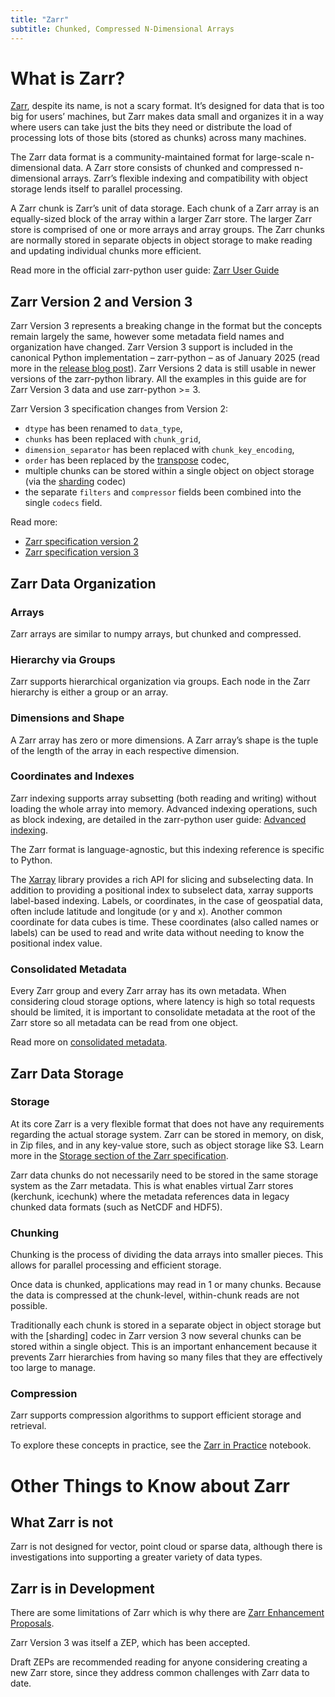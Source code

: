 ```yaml
---
title: "Zarr"
subtitle: Chunked, Compressed N-Dimensional Arrays
---
```


# What is Zarr?

[Zarr](https://zarr.dev/), despite its name, is not a scary format. It's designed for data that is too big for users' machines, but Zarr makes data small and organizes it in a way where users can take just the bits they need or distribute the load of processing lots of those bits (stored as chunks) across many machines.

The Zarr data format is a community-maintained format for large-scale n-dimensional data. A Zarr store consists of chunked and compressed n-dimensional arrays. Zarr's flexible indexing and compatibility with object storage lends itself to parallel processing.

A Zarr chunk is Zarr's unit of data storage. Each chunk of a Zarr array is an equally-sized block of the array within a larger Zarr store. The larger Zarr store is comprised of one or more arrays and array groups. The Zarr chunks are normally stored in separate objects in object storage to make reading and updating individual chunks more efficient.

Read more in the official zarr-python user guide: [Zarr User Guide](https://zarr.readthedocs.io/en/stable/user-guide/)

## Zarr Version 2 and Version 3

::: {.callout-important}
Zarr Version 3 represents a breaking change in the format but the concepts remain largely the same, however some metadata field names and organization have changed. Zarr Version 3 support is included in the canonical Python implementation -- zarr-python -- as of January 2025 (read more in the [release blog post](https://zarr.dev/blog/zarr-python-3-release/)). Zarr Versions 2 data is still usable in newer versions of the zarr-python library. All the examples in this guide are for Zarr Version 3 data and use zarr-python >= 3.
:::

Zarr Version 3 specification changes from Version 2:

* `dtype` has been renamed to `data_type`,
* `chunks` has been replaced with `chunk_grid`,
* `dimension_separator` has been replaced with `chunk_key_encoding`,
* `order` has been replaced by the [transpose](https://zarr-specs.readthedocs.io/en/latest/v3/codecs/transpose/v1.0.html#transpose-codec-v1) codec,
* multiple chunks can be stored within a single object on object storage (via the [sharding](https://zarr-specs.readthedocs.io/en/latest/v3/codecs/sharding-indexed/index.html) codec)
* the separate `filters` and `compressor` fields been combined into the single `codecs` field.

Read more:

* [Zarr specification version 2](https://zarr-specs.readthedocs.io/en/latest/v2/v2.0.html)
* [Zarr specification version 3](https://zarr-specs.readthedocs.io/en/latest/v3/core/index.html)

## Zarr Data Organization

### Arrays

Zarr arrays are similar to numpy arrays, but chunked and compressed.

### Hierarchy via Groups

Zarr supports hierarchical organization via groups. Each node in the Zarr hierarchy is either a group or an array.

### Dimensions and Shape

A Zarr array has zero or more dimensions. A Zarr array's shape is the tuple of the length of the array in each respective dimension.

### Coordinates and Indexes

Zarr indexing supports array subsetting (both reading and writing) without loading the whole array into memory. Advanced indexing operations, such as block indexing, are detailed in the zarr-python user guide: [Advanced indexing](https://zarr.readthedocs.io/en/stable/user-guide/arrays.html#advanced-indexing).

::: {.callout-note}
The Zarr format is language-agnostic, but this indexing reference is specific to Python.
:::

The [Xarray](https://docs.xarray.dev/) library provides a rich API for slicing and subselecting data. In addition to providing a positional index to subselect data, xarray supports label-based indexing. Labels, or coordinates, in the case of geospatial data, often include latitude and longitude (or y and x). Another common coordinate for data cubes is time. These coordinates (also called names or labels) can be used to read and write data without needing to know the positional index value.

### Consolidated Metadata

Every Zarr group and every Zarr array has its own metadata. When considering cloud storage options, where latency is high so total requests should be limited, it is important to consolidate metadata at the root of the Zarr store so all metadata can be read from one object.

Read more on [consolidated metadata](https://zarr.readthedocs.io/en/main/user-guide/consolidated_metadata.html).

## Zarr Data Storage

### Storage

At its core Zarr is a very flexible format that does not have any requirements regarding the actual storage system. Zarr can be stored in memory, on disk, in Zip files, and in any key-value store, such as object storage like S3. Learn more in the [Storage section of the Zarr specification](https://zarr-specs.readthedocs.io/en/latest/v3/core/index.html#id25).

::: {.callout-note}
Zarr data chunks do not necessarily need to be stored in the same storage system as the Zarr metadata. This is what enables virtual Zarr stores (kerchunk, icechunk) where the metadata references data in legacy chunked data formats (such as NetCDF and HDF5).
:::

### Chunking

Chunking is the process of dividing the data arrays into smaller pieces. This allows for parallel processing and efficient storage.

Once data is chunked, applications may read in 1 or many chunks. Because the data is compressed at the chunk-level, within-chunk reads are not possible.

::: {.callout-note}
Traditionally each chunk is stored in a separate object in object storage but with the [sharding] codec in Zarr version 3 now several chunks can be stored within a single object. This is an important enhancement because it prevents Zarr hierarchies from having so many files that they are effectively too large to manage.
:::

### Compression

Zarr supports compression algorithms to support efficient storage and retrieval.

To explore these concepts in practice, see the [Zarr in Practice](./zarr-in-practice.ipynb) notebook.

# Other Things to Know about Zarr

## What Zarr is not

Zarr is not designed for vector, point cloud or sparse data, although there is investigations into supporting a greater variety of data types.

## Zarr is in Development

There are some limitations of Zarr which is why there are [Zarr Enhancement Proposals](https://zarr.dev/zeps/). 

Zarr Version 3 was itself a ZEP, which has been accepted.

Draft ZEPs are recommended reading for anyone considering creating a new Zarr store, since they address common challenges with Zarr data to date.
